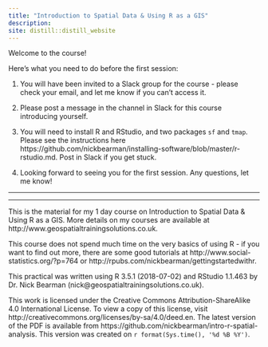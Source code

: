 ```yaml
---
title: "Introduction to Spatial Data & Using R as a GIS"
description: 
site: distill::distill_website
---
```


Welcome to the course!

Here's what you need to do before the first session:

1. You will have been invited to a Slack group for the course - please check your email, and let me know if you can't access it. 

2. Please post a message in the channel in Slack for this course introducing yourself. 

2. You will need to install R and RStudio, and two packages `sf` and `tmap`. Please see the instructions here https://github.com/nickbearman/installing-software/blob/master/r-rstudio.md. Post in Slack if you get stuck. 

4. Looking forward to seeing you for the first session. Any questions, let me know! 

----



----

This is the material for my 1 day course on Introduction to Spatial Data & Using R as a GIS. More details on my courses are available at http://www.geospatialtrainingsolutions.co.uk.

This course does not spend much time on the very basics of using R - if you want to find out more, there are some good tutorials at http://www.social-statistics.org/?p=764 or http://rpubs.com/nickbearman/gettingstartedwithr.

This practical was written using R 3.5.1 (2018-07-02) and RStudio 1.1.463 by Dr. Nick Bearman (nick@geospatialtrainingsolutions.co.uk). 

This work is licensed under the Creative Commons Attribution-ShareAlike 4.0 International License. To view a copy of this license, visit http://creativecommons.org/licenses/by-sa/4.0/deed.en. The latest version of the PDF is available from https://github.com/nickbearman/intro-r-spatial-analysis. This version was created on `r format(Sys.time(), '%d %B %Y')`. 